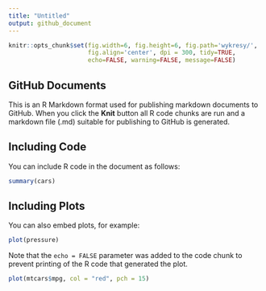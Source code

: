 ```yaml
---
title: "Untitled"
output: github_document
---
```




```r
knitr::opts_chunk$set(fig.width=6, fig.height=6, fig.path='wykresy/',
                      fig.align='center', dpi = 300, tidy=TRUE,
                      echo=FALSE, warning=FALSE, message=FALSE)
```

## GitHub Documents

This is an R Markdown format used for publishing markdown documents to GitHub. When you click the **Knit** button all R code chunks are run and a markdown file (.md) suitable for publishing to GitHub is generated.

## Including Code

You can include R code in the document as follows:

```r
summary(cars)
```

## Including Plots

You can also embed plots, for example:

```r
plot(pressure)
```

Note that the `echo = FALSE` parameter was added to the code chunk to prevent printing of the R code that generated the plot.


```r
plot(mtcars$mpg, col = "red", pch = 15)
```

